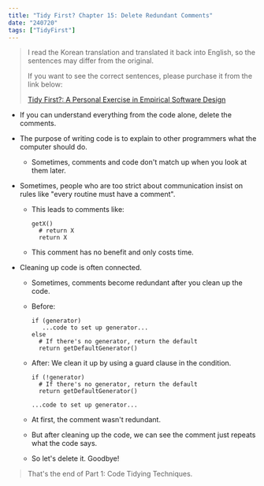 ```yaml
---
title: "Tidy First? Chapter 15: Delete Redundant Comments"
date: "240720"
tags: ["TidyFirst"]
---
```


> I read the Korean translation and translated it back into English, so the sentences may differ from the original.
>
> If you want to see the correct sentences, please purchase it from the link below:
>
> [Tidy First?: A Personal Exercise in Empirical Software Design](https://www.amazon.com/Tidy-First-Personal-Exercise-Empirical/dp/1098151240)

- If you can understand everything from the code alone, delete the comments.
- The purpose of writing code is to explain to other programmers what the computer should do.
  - Sometimes, comments and code don't match up when you look at them later.
- Sometimes, people who are too strict about communication insist on rules like "every routine must have a comment".
  - This leads to comments like:
    ```
    getX()
      # return X
      return X
    ```
  - This comment has no benefit and only costs time.
- Cleaning up code is often connected.

  - Sometimes, comments become redundant after you clean up the code.
  - Before:
    ```
    if (generator)
       ...code to set up generator...
    else
      # If there's no generator, return the default
      return getDefaultGenerator()
    ```
  - After: We clean it up by using a guard clause in the condition.

    ```
    if (!generator)
      # If there's no generator, return the default
      return getDefaultGenerator()

    ...code to set up generator...
    ```

  - At first, the comment wasn't redundant.
  - But after cleaning up the code, we can see the comment just repeats what the code says.
  - So let's delete it. Goodbye!

> That's the end of Part 1: Code Tidying Techniques.
